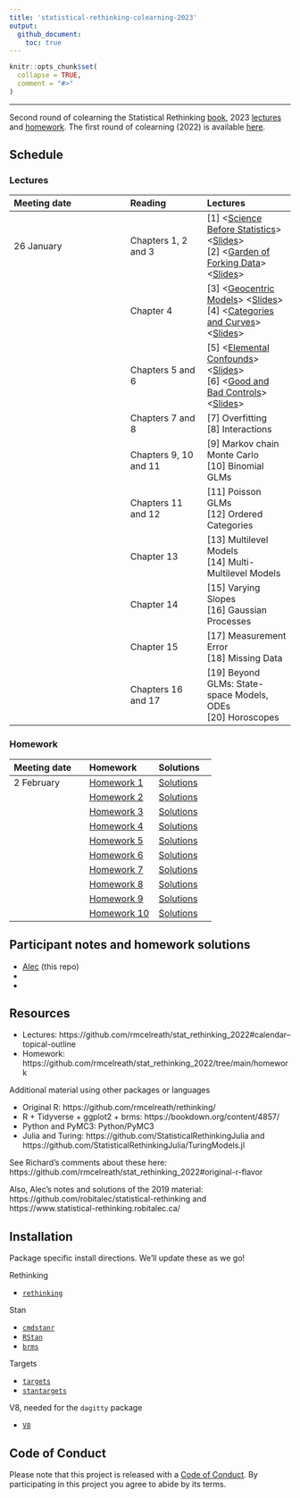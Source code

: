 ```yaml
---
title: 'statistical-rethinking-colearning-2023'
output: 
  github_document:
    toc: true
---
```


<!-- README.md is generated from README.Rmd. Please edit that file -->

```r
knitr::opts_chunk$set(
  collapse = TRUE,
  comment = "#>"
)
```

---

Second round of colearning the Statistical Rethinking 
[book](https://xcelab.net/rm/statistical-rethinking/), 2023 [lectures](https://www.youtube.com/playlist?list=PLDcUM9US4XdPz-KxHM4XHt7uUVGWWVSus) and 
[homework](https://github.com/rmcelreath/stat_rethinking_2023/tree/main/homework).
The first round of colearning (2022) is available [here](https://github.com/robitalec/statistical-rethinking-colearning-2022).




## Schedule

### Lectures

| Meeting date | Reading  | Lectures  |
| :----------- | :------- | :-------- |
| 26 January   | Chapters 1, 2 and 3 | [1] <[Science Before Statistics](https://www.youtube.com/watch?v=FdnMWdICdRs&list=PLDcUM9US4XdPz-KxHM4XHt7uUVGWWVSus&index=1)> <[Slides](https://speakerdeck.com/rmcelreath/statistical-rethinking-2023-lecture-01)> <br> [2] <[Garden of Forking Data](https://www.youtube.com/watch?v=R1vcdhPBlXA&list=PLDcUM9US4XdPz-KxHM4XHt7uUVGWWVSus&index=2)> <[Slides](https://speakerdeck.com/rmcelreath/statistical-rethinking-2023-lecture-02)>
| | Chapter 4 | [3] <[Geocentric Models](https://www.youtube.com/watch?v=tNOu-SEacNU&list=PLDcUM9US4XdPz-KxHM4XHt7uUVGWWVSus&index=3)> <[Slides](https://speakerdeck.com/rmcelreath/statistical-rethinking-2023-lecture-03)> <br> [4] <[Categories and Curves](https://www.youtube.com/watch?v=F0N4b7K_iYQ&list=PLDcUM9US4XdPz-KxHM4XHt7uUVGWWVSus&index=4)> <[Slides](https://speakerdeck.com/rmcelreath/statistical-rethinking-2023-lecture-04)>
| | Chapters 5 and 6 |  [5] <[Elemental Confounds](https://www.youtube.com/watch?v=mBEA7PKDmiY&list=PLDcUM9US4XdPz-KxHM4XHt7uUVGWWVSus&index=5)> <[Slides](https://speakerdeck.com/rmcelreath/statistical-rethinking-2023-lecture-05)> <br> [6] <[Good and Bad Controls](https://www.youtube.com/watch?v=uanZZLlzKHw&list=PLDcUM9US4XdPz-KxHM4XHt7uUVGWWVSus&index=6)> <[Slides](https://speakerdeck.com/rmcelreath/statistical-rethinking-2023-lecture-06)>
| | Chapters 7 and 8 | [7] Overfitting <br> [8] Interactions
| | Chapters 9, 10 and 11 | [9] Markov chain Monte Carlo <br> [10] Binomial GLMs
| | Chapters 11 and 12 | [11] Poisson GLMs <br> [12] Ordered Categories
| | Chapter 13 | [13] Multilevel Models <br> [14] Multi-Multilevel Models
| | Chapter 14 | [15] Varying Slopes <br> [16] Gaussian Processes
| | Chapter 15 | [17] Measurement Error <br> [18] Missing Data
| | Chapters 16 and 17 | [19] Beyond GLMs: State-space Models, ODEs <br> [20] Horoscopes



### Homework

| Meeting date | Homework    | Solutions | 
| :----------- | :---------- | :-------- |
| 2 February   | [Homework 1](https://github.com/rmcelreath/stat_rethinking_2023/blob/main/homework/week01.pdf) | [Solutions](https://github.com/rmcelreath/stat_rethinking_2023/blob/main/homework/week01-solutions.pdf) | 
|              | [Homework 2](https://github.com/rmcelreath/stat_rethinking_2023/blob/main/homework/week02.pdf) | [Solutions](https://github.com/rmcelreath/stat_rethinking_2023/blob/main/homework/week02-solutions.pdf) | 
|              | [Homework 3](https://github.com/rmcelreath/stat_rethinking_2023/blob/main/homework/week03.pdf) | [Solutions](https://github.com/rmcelreath/stat_rethinking_2023/blob/main/homework/week03-solutions.pdf) | 
|              | [Homework 4](https://github.com/rmcelreath/stat_rethinking_2023/blob/main/homework/week04.pdf) | [Solutions](https://github.com/rmcelreath/stat_rethinking_2023/blob/main/homework/week04-solutions.pdf) | 
|              | [Homework 5](https://github.com/rmcelreath/stat_rethinking_2023/blob/main/homework/week05.pdf) | [Solutions](https://github.com/rmcelreath/stat_rethinking_2023/blob/main/homework/week05-solutions.pdf) | 
|              | [Homework 6](https://github.com/rmcelreath/stat_rethinking_2023/blob/main/homework/week06.pdf) | [Solutions](https://github.com/rmcelreath/stat_rethinking_2023/blob/main/homework/week06-solutions.pdf) | 
|              | [Homework 7](https://github.com/rmcelreath/stat_rethinking_2023/blob/main/homework/week07.pdf) | [Solutions](https://github.com/rmcelreath/stat_rethinking_2023/blob/main/homework/week07-solutions.pdf) | 
|              | [Homework 8](https://github.com/rmcelreath/stat_rethinking_2023/blob/main/homework/week08.pdf) | [Solutions](https://github.com/rmcelreath/stat_rethinking_2023/blob/main/homework/week08-solutions.pdf) | 
|              | [Homework 9](https://github.com/rmcelreath/stat_rethinking_2023/blob/main/homework/week09.pdf) | [Solutions](https://github.com/rmcelreath/stat_rethinking_2023/blob/main/homework/week09-solutions.pdf) | 
|              | [Homework 10](https://github.com/rmcelreath/stat_rethinking_2023/blob/main/homework/week10.pdf) | [Solutions](https://github.com/rmcelreath/stat_rethinking_2023/blob/main/homework/week10-solutions.pdf) | 



## Participant notes and homework solutions

- [Alec](https://github.com/robitalec/statistical-rethinking-colearning-2023) (this repo)
- 
- 



## Resources

* Lectures: https://github.com/rmcelreath/stat_rethinking_2022#calendar--topical-outline
* Homework: https://github.com/rmcelreath/stat_rethinking_2022/tree/main/homework

Additional material using other packages or languages

* Original R: https://github.com/rmcelreath/rethinking/
* R + Tidyverse + ggplot2 + brms: https://bookdown.org/content/4857/
* Python and PyMC3: Python/PyMC3
* Julia and Turing: https://github.com/StatisticalRethinkingJulia and https://github.com/StatisticalRethinkingJulia/TuringModels.jl

See Richard's comments about these here: https://github.com/rmcelreath/stat_rethinking_2022#original-r-flavor

Also, Alec's notes and solutions of the 2019 material: https://github.com/robitalec/statistical-rethinking and https://www.statistical-rethinking.robitalec.ca/



## Installation

Package specific install directions. We'll update these as we go!

Rethinking

* [`rethinking`](https://github.com/rmcelreath/rethinking#installation)

Stan

* [`cmdstanr`](https://mc-stan.org/cmdstanr/articles/cmdstanr.html)
* [`RStan`](https://github.com/stan-dev/rstan/wiki/RStan-Getting-Started)
* [`brms`](r/brms/#how-do-i-install-brms)


Targets

* [`targets`](https://github.com/ropensci/targets/#installation)
* [`stantargets`](https://github.com/ropensci/stantargets/#installation)

V8, needed for the `dagitty` package

* [`V8`](https://github.com/jeroen/v8#installation)




## Code of Conduct

Please note that this project is released with a [Code of
Conduct](CODE_OF_CONDUCT.md). By participating in this project you agree to abide by its terms.
